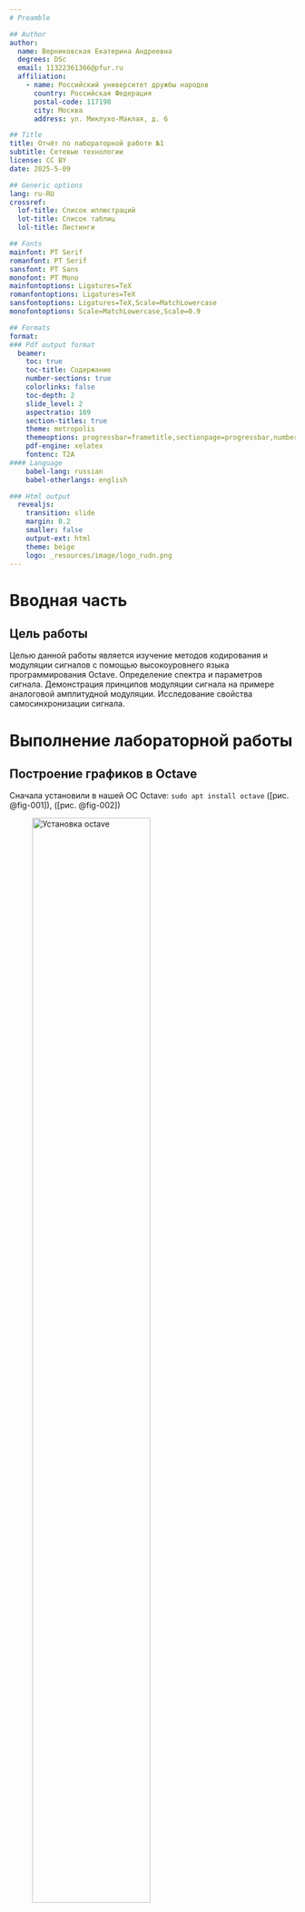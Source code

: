 ```yaml
---
# Preamble

## Author
author:
  name: Верниковская Екатерина Андреевна
  degrees: DSc
  email: 11322361366@pfur.ru
  affiliation:
    - name: Российский университет дружбы народов
      country: Российская Федерация
      postal-code: 117198
      city: Москва
      address: ул. Миклухо-Маклая, д. 6

## Title
title: Отчёт по лабораторной работе №1
subtitle: Сетевые технологии
license: CC BY
date: 2025-5-09

## Generic options
lang: ru-RU
crossref:
  lof-title: Список иллюстраций
  lot-title: Список таблиц
  lol-title: Листинги

## Fonts 
mainfont: PT Serif 
romanfont: PT Serif 
sansfont: PT Sans 
monofont: PT Mono 
mainfontoptions: Ligatures=TeX 
romanfontoptions: Ligatures=TeX 
sansfontoptions: Ligatures=TeX,Scale=MatchLowercase 
monofontoptions: Scale=MatchLowercase,Scale=0.9

## Formats
format:
### Pdf output format
  beamer:
    toc: true
    toc-title: Содержание
    number-sections: true
    colorlinks: false
    toc-depth: 2
    slide_level: 2
    aspectratio: 169
    section-titles: true
    theme: metropolis
    themeoptions: progressbar=frametitle,sectionpage=progressbar,numbering=fraction
    pdf-engine: xelatex
    fontenc: T2A
#### Language
    babel-lang: russian
    babel-otherlangs: english

### Html output
  revealjs:
    transition: slide
    margin: 0.2
    smaller: false
    output-ext: html
    theme: beige
    logo: _resources/image/logo_rudn.png
---
```


# Вводная часть

## Цель работы

Целью данной работы является изучение методов кодирования и модуляции сигналов с помощью высокоуровнего языка программирования Octave. Определение спектра и параметров сигнала. Демонстрация принципов модуляции сигнала на примере аналоговой амплитудной модуляции. Исследование свойства самосинхронизации сигнала.

# Выполнение лабораторной работы

## Построение графиков в Octave

Сначала установили в нашей ОС Octave: ```sudo apt install octave``` ([рис. @fig-001]), ([рис. @fig-002])

![Установка octave](image/лаба1_1.png){#fig-001 width=70%}

## Построение графиков в Octave

![Версия octave](image/лаба1_2.png){#fig-002 width=70%}

## Построение графиков в Octave

Далее запустили в нашей ОС Octave с оконным интерфейсом ([рис. @fig-003])

![Запуск octave](image/лаба1_3.png){#fig-003 width=70%}

## Построение графиков в Octave

Далее перешли в окно редактора. Воспользовавшись комбинацией клавиш ```ctrl + n``` создали новый сценарий. Сохранили его в наш рабочий каталог с именем *plot_sin.m*. В окне редактора написали код по построению графика функции $$ y=sin(x)+\frac{1}{3}sin(3x)+\frac{1}{5}sin(5x) $$ на интервале [−10; 10]. После этого запустили наш сценарий, воспользовавшись клавишей ```f5```. Открылось окно с построенным графиком и в нашем рабочем каталоге появились файлы с графиками в в форматах .eps, .png ([рис. @fig-004]), ([рис. @fig-005])

## Построение графиков в Octave

![Работа программы plot_sin.m](image/лаба1_4.png){#fig-004 width=70%}

## Построение графиков в Octave

![График функции y](image/лаба1_5.png){#fig-005 width=60%}

## Построение графиков в Octave

Далее сохранили сценарий под другим названием *plot_sic_cos.m* и изменили код так чтобы на одном графике располагались отличающиеся по типу линий графики функций $$ y1=sin(x)+\frac{1}{3}sin(3x)+\frac{1}{5}sin(5x) $$ и $$ y2=cos(x)+\frac{1}{3}cos(3x)+\frac{1}{5}cos(5x) $$ на интервале [−10; 10]. И запустили сценарий ([рис. @fig-006]), ([рис. @fig-007])

## Построение графиков в Octave

![Работа программы plot_sin_cos.m](image/лаба1_6.png){#fig-006 width=70%}

## Построение графиков в Octave

![График функций y1 и y2](image/лаба1_7.png){#fig-007 width=60%}

## Разложение импульсного сигнала в частичный ряд Фурье

Далее создали новый сценарий и сохранили его в наш рабочий каталог с именем *meandr.m*. В нём реализовали код для реализации меандра через косинусы. Запустили сценарий и получили график меандра через косинусы ([рис. @fig-008]), ([рис. @fig-009])

## Разложение импульсного сигнала в частичный ряд Фурье

![Работа программы meandr.m (1)](image/лаба1_8.png){#fig-008 width=70%}

## Разложение импульсного сигнала в частичный ряд Фурье

![Графики меандра, содержащего различное число гармоник (через косинусы)](image/лаба1_9.png){#fig-009 width=60%}

## Разложение импульсного сигнала в частичный ряд Фурье

Далее скорректировали код для реализации меандра через синусы. Запустили сценарий и получили график меандра через синусы ([рис. @fig-010]), ([рис. @fig-011])

## Разложение импульсного сигнала в частичный ряд Фурье

![Работа программы meandr.m (2)](image/лаба1_10.png){#fig-010 width=60%}

## Разложение импульсного сигнала в частичный ряд Фурье

![Графики меандра, содержащего различное число гармоник (через синусы)](image/лаба1_11.png){#fig-011 width=60%}

## Определение спектра и параметров сигнала

В нашем рабочем каталоге создали каталог *spectre1* и в нём новый сценарий с именем, *spectre.m*. Далее написали код для построения графика двух синусоидальных сигнала разной частоты. Зпустили сценарий и получили график сигналов ([рис. @fig-012]), ([рис. @fig-013])

## Определение спектра и параметров сигнала

![Работа программы spectre.m (1)](image/лаба1_12.png){#fig-012 width=70%}

## Определение спектра и параметров сигнала

![Два синусоидальных сигнала разной частоты](image/лаба1_13.png){#fig-013 width=60%}

## Определение спектра и параметров сигнала

Далее с помощью быстрого преобразования Фурье нашли спектры сигналов. Для этого добавили в файл *spectre.m* добавили код. Запустили сценарий и получили график спектров ([рис. @fig-014]), ([рис. @fig-015])

## Определение спектра и параметров сигнала

![Работа программы spectre.m (2)](image/лаба1_14.png){#fig-014 width=70%}

## Определение спектра и параметров сигнала
 
![График спектров синусоидальных сигналов](image/лаба1_15.png){#fig-015 width=60%}

## Определение спектра и параметров сигнала

Учитывая реализацию преобразования Фурье, скорректировали график спектра: отбросили дублирующие отрицательные частоты, а также приняли в расчёт то, что на каждом шаге вычисления быстрого преобразования Фурье происходит суммирование амплитуд сигналов. Для этого добавили в файл *spectre.m* добавили код. Запустили сценарий и получили исправленный графк спекторов ([рис. @fig-016]), ([рис. @fig-017])

## Определение спектра и параметров сигнала

![Работа программы spectre.m (2)](image/лаба1_16.png){#fig-016 width=70%}

## Определение спектра и параметров сигнала

![Исправленный график спектров синусоидальных сигналов](image/лаба1_17.png){#fig-017 width=60%}

## Определение спектра и параметров сигнала

Далее нашли спектр суммы расмотренных сигналов, создав каталог *spectr_sum* и файл в нём *spectre_sum.m* с кодом. Запустили сценарий и получили нужные графики ([рис. @fig-018]), ([рис. @fig-019]), ([рис.@fig-020]), ([рис. @fig-021])

![Работа программы spectre_sum.m (1)](image/лаба1_18.png){#fig-018 width=70%}

## Определение спектра и параметров сигнала

![Суммарный сигнал](image/лаба1_19.png){#fig-019 width=60%}

## Определение спектра и параметров сигнала

![Работа программы spectre_sum.m (2)](image/лаба1_20.png){#fig-020 width=70%}

## Определение спектра и параметров сигнала

![Спектр суммарного сигнала](image/лаба1_21.png){#fig-021 width=60%}

## Амплитудная модуляция

В нашем рабочем каталоге создали каталог *modulation* и в нём новый сценарий с именем *am.m*. В нём прописали код. Запустили и получили нужные нам графики ([рис. @fig-022]), ([рис. @fig-023]), ([рис. @fig-024]), ([рис. @fig-025])

## Амплитудная модуляция

![Работа программы am.m (1)](image/лаба1_22.png){#fig-022 width=70%}

## Амплитудная модуляция

![Сигнал и огибающая при амплитудной модуляции](image/лаба1_23.png){#fig-023 width=60%}

## Амплитудная модуляция

![Работа программы am.m (2)](image/лаба1_24.png){#fig-024 width=70%}

## Амплитудная модуляция

![Спектр сигнала при амплитудной модуляции](image/лаба1_25.png){#fig-025 width=60%}

## Кодирование сигнала. Исследование свойства самосинхронизации сигнала

В окне интерпретатора команд проверили, установлен ли у нас пакет расширений signal: ```>> pkg list``` ([рис. @fig-026])

![Пакет расширений signal](image/лаба1_26.png){#fig-026 width=70%}

## Кодирование сигнала. Исследование свойства самосинхронизации сигнала

В нашем рабочем каталоге создали каталог *coding* и в нём файлы *main.m*, *maptowave.m*, *unipolar.m*, *ami.m*, *bipolarnrz.m*, *bipolarrz.m*, *manchester.m*, *diffmanc.m*, *calcspectre.m* ([рис. @fig-027])

## Кодирование сигнала. Исследование свойства самосинхронизации сигнала

![Структура каталога](image/лаба1_27.png){#fig-027 width=50%}

## Кодирование сигнала. Исследование свойства самосинхронизации сигнала

В файле *main.m* подключили пакет signal, задали входные кодовые последовательности, прописали вызовы функций для построения графиков модуляций кодированных сигналов для кодовой последовательности data, прописали вызовы функций для построения графиков модуляций кодированных сигналов для кодовой последовательности data_sync и прописали вызовы функций для построения графиков спектров ([рис. @fig-028])

## Кодирование сигнала. Исследование свойства самосинхронизации сигнала

![Файл main.m](image/лаба1_28.png){#fig-028 width=60%}

## Кодирование сигнала. Исследование свойства самосинхронизации сигнала

Далее в файле *maptowave.m* прописали функцию, которая по входному битовому потоку строит график сигнала ([рис. @fig-029])

![Файл maptowave.m](image/лаба1_29.png){#fig-029 width=70%}

## Кодирование сигнала. Исследование свойства самосинхронизации сигнала

В файлах *unipolar.m*, *ami.m*, *bipolarnrz.m*, *bipolarrz.m*, *manchester.m*, *diffmanc.m* прописали соответствующие функции преобразования кодовой последовательности data с вызовом функции maptowave для построения соответствующего графика

## Кодирование сигнала. Исследование свойства самосинхронизации сигнала

Униполярное кодирование ([рис. @fig-030])

![Файл unipolar.m, Униполярное кодирование](image/лаба1_30.png){#fig-030 width=70%}

## Кодирование сигнала. Исследование свойства самосинхронизации сигнала

Кодирование AMI ([рис. @fig-031])

![Файл ami.m, Кодирование AMI](image/лаба1_31.png){#fig-031 width=70%}

## Кодирование сигнала. Исследование свойства самосинхронизации сигнала

Кодирование NRZ ([рис. @fig-032])

![Файл bipolarnrz.m, Кодирование NRZ](image/лаба1_32.png){#fig-032 width=70%}

## Кодирование сигнала. Исследование свойства самосинхронизации сигнала

Кодирование RZ ([рис. @fig-033])

![Файл bipolarrz.m, Кодирование RZ](image/лаба1_33.png){#fig-033 width=70%}

## Кодирование сигнала. Исследование свойства самосинхронизации сигнала

Манчестерское кодирование ([рис. @fig-034])

![Файл manchester.m, Манчестерское кодирование](image/лаба1_34.png){#fig-034 width=70%}

## Кодирование сигнала. Исследование свойства самосинхронизации сигнала

Дифференциальное манчестерское кодирование ([рис. @fig-035])

![Файл diffmanc.m, Дифференциальное манчестерское кодировани](image/лаба1_35.png){#fig-035 width=70%}

## Кодирование сигнала. Исследование свойства самосинхронизации сигнала

В файле calcspectre.m прописали функцию построения спектра сигнала ([рис. @fig-036])

![Файл calcspectre.m](image/лаба1_36.png){#fig-036 width=50%}

## Кодирование сигнала. Исследование свойства самосинхронизации сигнала

Запустили главный скрипт main.m. В каталоге *signal* бфли получены файлы с графиками кодированного сигнала (рис. 3.40-3.45), в каталоге *sync* — файлы с графиками, иллюстрирующими свойства самосинхронизации (рис. 3.46–3.51), в каталоге *spectre* — файлы с графиками спектров сигналов (рис. 3.52–3.57) ([рис. @fig-037]), ([рис. @fig-038]), ([рис. @fig-039])

![Каталог signal](image/лаба1_37.png){#fig-037 width=50%}

## Кодирование сигнала. Исследование свойства самосинхронизации сигнала

![Каталог sync](image/лаба1_38.png){#fig-038 width=70%}

## Кодирование сигнала. Исследование свойства самосинхронизации сигнала

![Каталог spectre](image/лаба1_39.png){#fig-039 width=70%}

## Кодирование сигнала. Исследование свойства самосинхронизации сигнала

Полученные графики ([рис. @fig-040]), ([рис. @fig-041]), ([рис. @fig-042]), ([рис. @fig-043]), ([рис. @fig-044]), ([рис. @fig-045]), ([рис. @fig-046]), ([рис. @fig-047]), ([рис. @fig-048]), ([рис. @fig-049]), ([рис. @fig-050]), ([рис. @fig-051]), ([рис. @fig-052]), ([рис. @fig-053]), ([рис. @fig-054]), ([рис. @fig-055]), ([рис. @fig-056]), ([рис. @fig-057])

## Кодирование сигнала. Исследование свойства самосинхронизации сигнала

![Униполярное кодирование](image/лаба1_40.png){#fig-040 width=60%}

## Кодирование сигнала. Исследование свойства самосинхронизации сигнала

![Кодирование AMI](image/лаба1_41.png){#fig-041 width=60%}

## Кодирование сигнала. Исследование свойства самосинхронизации сигнала

![Кодирование NRZ](image/лаба1_42.png){#fig-042 width=60%}

## Кодирование сигнала. Исследование свойства самосинхронизации сигнала

![Кодирование RZ](image/лаба1_43.png){#fig-043 width=60%}

## Кодирование сигнала. Исследование свойства самосинхронизации сигнала

![Манчестерское кодирование](image/лаба1_44.png){#fig-044 width=60%}

## Кодирование сигнала. Исследование свойства самосинхронизации сигнала

![Дифференциальное манчестерское кодирование](image/лаба1_45.png){#fig-045 width=60%}

## Кодирование сигнала. Исследование свойства самосинхронизации сигнала

![Униполярное кодирование: нет самосинхронизации](image/лаба1_46.png){#fig-046 width=60%}

## Кодирование сигнала. Исследование свойства самосинхронизации сигнала

![Кодирование AMI: самосинхронизация при наличии сигнала](image/лаба1_47.png){#fig-047 width=60%}

## Кодирование сигнала. Исследование свойства самосинхронизации сигнала

![Кодирование NRZ: нет самосинхронизации](image/лаба1_48.png){#fig-048 width=60%}

## Кодирование сигнала. Исследование свойства самосинхронизации сигнала

![Кодирование RZ: есть самосинхронизация](image/лаба1_49.png){#fig-049 width=60%}

## Кодирование сигнала. Исследование свойства самосинхронизации сигнала

![Манчестерское кодирование: есть самосинхронизация](image/лаба1_50.png){#fig-050 width=60%}

## Кодирование сигнала. Исследование свойства самосинхронизации сигнала

![Дифференциальное манчестерское кодирование: есть самосинхронизация](image/лаба1_51.png){#fig-051 width=60%}

## Кодирование сигнала. Исследование свойства самосинхронизации сигнала

![Униполярное кодирование: спектр сигнала](image/лаба1_52.png){#fig-052 width=60%}

## Кодирование сигнала. Исследование свойства самосинхронизации сигнала

![Кодирование AMI: спектр сигнала](image/лаба1_53.png){#fig-053 width=60%}

## Кодирование сигнала. Исследование свойства самосинхронизации сигнала

![Кодирование NRZ: спектр сигнала](image/лаба1_54.png){#fig-054 width=60%}

## Кодирование сигнала. Исследование свойства самосинхронизации сигнала

![Кодирование RZ: спектр сигнала](image/лаба1_55.png){#fig-055 width=60%}

## Кодирование сигнала. Исследование свойства самосинхронизации сигнала

![Манчестерское кодирование: спектр сигнала](image/лаба1_56.png){#fig-056 width=60%}

## Кодирование сигнала. Исследование свойства самосинхронизации сигнала

![Дифференциальное манчестерское кодирование: спектр сигнала](image/лаба1_57.png){#fig-057 width=60%}

## Кодирование сигнала. Исследование свойства самосинхронизации сигнала

# Подведение итогов

## Выводы

В ходе выполнения лабораторной работы №1 мы изучили методы кодирования и модуляции сигналов с помощью высокоуровнего языка программирования Octave. Определили спектр и параметры сигнала. Продемонстрировали принципы модуляции сигнала на примере аналоговой амплитудной модуляции. Исследовали свойства самосинхронизации сигнала.

## Список литературы

1. [Лаборатораня работа №1](https://esystem.rudn.ru/pluginfile.php/2858347/mod_resource/content/3/001-lab_cod-mod-2.pdf)
